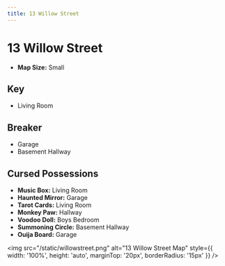 ```yaml
---
title: 13 Willow Street
---
```


# 13 Willow Street

- **Map Size:** Small

## Key

- Living Room

## Breaker

- Garage
- Basement Hallway

## Cursed Possessions

- **Music Box:** Living Room
- **Haunted Mirror:** Garage
- **Tarot Cards:** Living Room
- **Monkey Paw:** Hallway
- **Voodoo Doll:** Boys Bedroom
- **Summoning Circle:** Basement Hallway
- **Ouija Board:** Garage

<img src="/static/willowstreet.png" alt="13 Willow Street Map" style={{ width: '100%', height: 'auto', marginTop: '20px', borderRadius: '15px' }} />